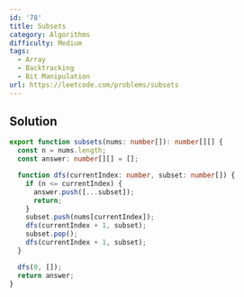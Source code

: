 ```yaml
---
id: '78'
title: Subsets
category: Algorithms
difficulty: Medium
tags:
  - Array
  - Backtracking
  - Bit Manipulation
url: https://leetcode.com/problems/subsets
---
```


## Solution

```typescript showLineNumbers
export function subsets(nums: number[]): number[][] {
  const n = nums.length;
  const answer: number[][] = [];

  function dfs(currentIndex: number, subset: number[]) {
    if (n <= currentIndex) {
      answer.push([...subset]);
      return;
    }
    subset.push(nums[currentIndex]);
    dfs(currentIndex + 1, subset);
    subset.pop();
    dfs(currentIndex + 1, subset);
  }

  dfs(0, []);
  return answer;
}
```
